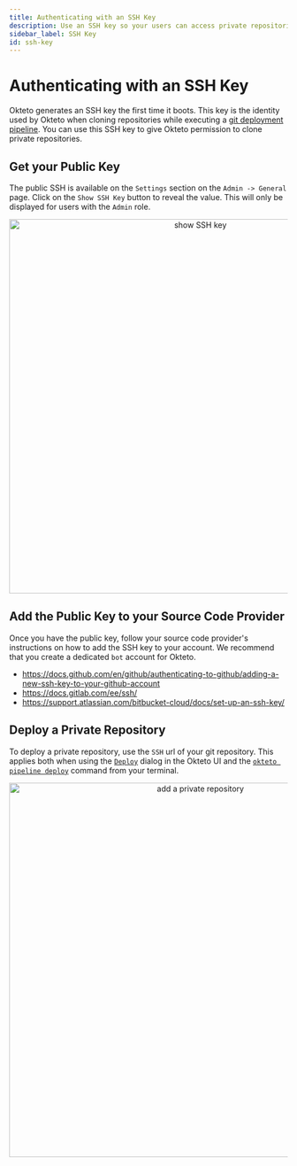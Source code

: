 ```yaml
---
title: Authenticating with an SSH Key
description: Use an SSH key so your users can access private repositories in their development environments
sidebar_label: SSH Key
id: ssh-key
---
```



# Authenticating with an SSH Key <TiersList tiers="Scale Enterprise Self-Hosted" />

Okteto generates an SSH key the first time it boots. This key is the identity used by Okteto when cloning repositories while executing a [git deployment pipeline](development/deploy/deploy-from-git.mdx). You can use this SSH key to give Okteto permission to clone private repositories.

## Get your Public Key

The public SSH is available on the `Settings` section on the `Admin -> General` page. Click on the `Show SSH Key` button to reveal the value. This will only be displayed for users with the `Admin` role.

<p align="center">
  <Image
    src={
      require("@site/static/img/private-repository-ssh-key-sidebar.png").default
    }
    alt="show SSH key"
    width="676"
  />
</p>

## Add the Public Key to your Source Code Provider

Once you have the public key, follow your source code provider's instructions on how to add the SSH key to your account. We recommend that you create a dedicated `bot` account for Okteto.

- https://docs.github.com/en/github/authenticating-to-github/adding-a-new-ssh-key-to-your-github-account
- https://docs.gitlab.com/ee/ssh/
- https://support.atlassian.com/bitbucket-cloud/docs/set-up-an-ssh-key/

## Deploy a Private Repository

To deploy a private repository, use the `SSH` url of your git repository. This applies both when using the [`Deploy`](development/deploy/deploy-from-git.mdx) dialog in the Okteto UI and the [`okteto pipeline deploy`](reference/okteto-cli.mdx#deploy) command from your terminal.

<p align="center">
  <Image
    src={require("@site/static/img/private-repository.png").default}
    alt="add a private repository"
    width="676"
  />
</p>
